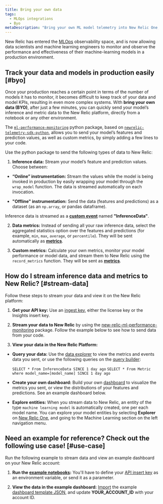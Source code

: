 ```yaml
---
title: Bring your own data
tags:
  - MLOps integrations
  - Byo
metaDescription: "Bring your own ML model telemetry into New Relic One, and start getting value from your ML model data in just a few minutes"
---
```


New Relic has entered the [MLOps](/docs/alerts-applied-intelligence/mlops/get-started/intro-mlops/) observability space, and is now allowing data scientists and machine learning engineers to monitor and observe the performance and effectiveness of their machine-learning models in a production environment. 

## Track your data and models in production easily [#byo]

Once your production reaches a certain point in terms of the number of models it has to monitor, it becomes difficult to keep track of your data and model KPIs, resulting in even more complex systems. With **bring your own data (BYO)**, after just a few minutes, you can quickly send your model’s inference and metric data to the New Relic platform, directly from a notebook or any other environment.

The [`ml-performance-monitoring`](https://github.com/newrelic-experimental/ml-performance-monitoring) python package, based on [`newrelic-telemetry-sdk-python`](https://github.com/newrelic/newrelic-telemetry-sdk-python), allows you to send your model’s features and prediction values, as well as custom metrics, by simply adding a few lines to your code. 

Use the python package to send the following types of data to New Relic:

1. **Inference data:** Stream your model’s feature and prediction values. Choose between: 

  * **“Online” instrumentation:** Stream the values while the model is being invoked in production by easily wrapping your model through the `wrap_model` function. The data is streamed automatically on each invocation.

  * **"Offline" instrumentation:** Send the data (features and predictions) as a dataset (as an `np.array`, or pandas dataframe).

  Inference data is streamed as a **[custom event](/docs/data-apis/ingest-apis/introduction-event-api/)** named **"InferenceData"**.

2. **Data metrics:** Instead of sending all your raw inference data, select the aggregated statistics option over the features and predictions (for example, `min`, `max`, `average`, or `percentile`). They will be sent automatically as **[metrics](/docs/data-apis/ingest-apis/metric-api/introduction-metric-api/)**. 

3. **Custom metrics:** Calculate your own metrics, monitor your model performance or model data, and stream them to New Relic using the `record_metrics` function. They will be sent as **[metrics](/docs/data-apis/ingest-apis/metric-api/introduction-metric-api/)**.

## How do I stream inference data and metrics to New Relic? [#stream-data]

Follow these steps to stream your data and view it on the New Relic platform:

1. **Get your API key:** Use an [ingest key](/docs/apis/intro-apis/new-relic-api-keys/), either the license key or the Insights insert key.

2. **Stream your data to New Relic** by using the [new-relic-ml-performance-monitoring](https://github.com/newrelic-experimental/ml-performance-monitoring) package. Follow the example below to see how to send data from your code.

3. **View your data in the New Relic Platform:**

  * **Query your data:** Use the [data explorer](/docs/query-your-data/explore-query-data/browse-data/introduction-data-explorer/) to view the metrics and events data you sent, or use the following queries on the [query builder](/docs/query-your-data/explore-query-data/query-builder/introduction-query-builder/):
 	 
    `SELECT * From InferenceData SINCE 1 day ago`
    `SELECT * From Metric where model_name=[model_name] SINCE 1 day ago`

  * **Create your own dashboard:** Build your own [dashboard](/docs/query-your-data/explore-query-data/dashboards/introduction-dashboards/) to visualize the metrics you sent, or view the distributions of your features and predictions. See an example dashboard below.

  * **Explore entities:** When you stream data to New Relic, an entity of the type `machine learning model` is automatically created, one per each model name. You can explore your model entities by selecting **Explorer** on [New Relic One](https://one.newrelic.com), and going to the Machine Learning section on the left navigation menu. 

## Need an example for reference? Check out the following use case! [#use-case]

Run the following example to stream data and view an example dashboard on your New Relic account:

1. **Run the [example notebooks](https://github.com/newrelic-experimental/ml-performance-monitoring/tree/main/examples):** You'll have to define your [API insert key](/docs/apis/intro-apis/new-relic-api-keys/) as an environment variable, or send it as a parameter.  

2. **View the data in the example dashboard:** [Import](docs/query-your-data/explore-query-data/dashboards/introduction-dashboards/#dashboards-import) the example [dashboard template JSON](https://github.com/newrelic-experimental/ml-performance-monitoring/blob/main/examples/RandomForestClassifier_example_dashboard.json), and update **YOUR_ACCOUNT_ID** with your account ID.

